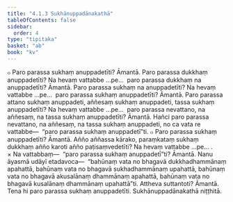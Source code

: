 ```yaml
---
title: "4.1.3 Sukhānuppadānakathā"
tableOfContents: false
sidebar:
  order: 4
type: "tipitaka"
basket: "ab"
book: "kv"
---
```



<DynamicBreadcrumb />

<Division number="747" book="kv">

<Paragraph number="2371" book="kv">
๐ Paro parassa sukhaṃ anuppadetīti? Āmantā. Paro parassa dukkhaṃ anuppadetīti? Na hevaṃ vattabbe …pe…  paro parassa dukkhaṃ na anuppadetīti? Āmantā. Paro parassa sukhaṃ na anuppadetīti? Na hevaṃ vattabbe …pe…  paro parassa sukhaṃ anuppadetīti? Āmantā. Paro parassa attano sukhaṃ anuppadeti, aññesaṃ sukhaṃ anuppadeti, tassa sukhaṃ anuppadetīti? Na hevaṃ vattabbe …pe…  paro parassa nevattano, na aññesaṃ, na tassa sukhaṃ anuppadetīti? Āmantā. Hañci paro parassa nevattano, na aññesaṃ, na tassa sukhaṃ anuppadeti, no ca vata re vattabbe—  “paro parassa sukhaṃ anuppadetī”ti.
</Paragraph>

<Paragraph number="2372" book="kv">
๐ Paro parassa sukhaṃ anuppadetīti? Āmantā. Añño aññassa kārako, paraṃkataṃ sukhaṃ dukkhaṃ añño karoti añño paṭisaṃvedetīti? Na hevaṃ vattabbe …pe… .
</Paragraph>

</Division>
<Division number="748" book="kv">

<Paragraph number="2373" book="kv">
× Na vattabbaṃ—  “paro parassa sukhaṃ anuppadetī”ti? Āmantā. Nanu āyasmā udāyī etadavoca—  “bahūnaṃ vata no bhagavā dukkhadhammānaṃ apahattā, bahūnaṃ vata no bhagavā sukhadhammānaṃ upahattā, bahūnaṃ vata no bhagavā akusalānaṃ dhammānaṃ apahattā, bahūnaṃ vata no bhagavā kusalānaṃ dhammānaṃ upahattā”ti. Attheva suttantoti? Āmantā. Tena hi paro parassa sukhaṃ anuppadetīti.

</Paragraph>
</Division>

<Paragraph number="2374" type="center" book="kv">
Sukhānuppadānakathā niṭṭhitā.
</Paragraph>